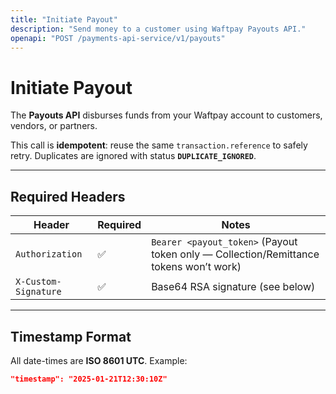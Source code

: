 ```yaml
---
title: "Initiate Payout"
description: "Send money to a customer using Waftpay Payouts API."
openapi: "POST /payments-api-service/v1/payouts"
---
```


# Initiate Payout

The **Payouts API** disburses funds from your Waftpay account to customers, vendors, or partners.

This call is **idempotent**: reuse the same `transaction.reference` to safely retry.
Duplicates are ignored with status **`DUPLICATE_IGNORED`**.

---

## Required Headers

| Header               | Required | Notes |
|----------------------|--------- |------|
| `Authorization`      | ✅       | `Bearer <payout_token>` (Payout token only — Collection/Remittance tokens won’t work) |
| `X-Custom-Signature` | ✅       | Base64 RSA signature (see below) |

---

## Timestamp Format

All date-times are **ISO 8601 UTC**.
Example:

```json
"timestamp": "2025-01-21T12:30:10Z"